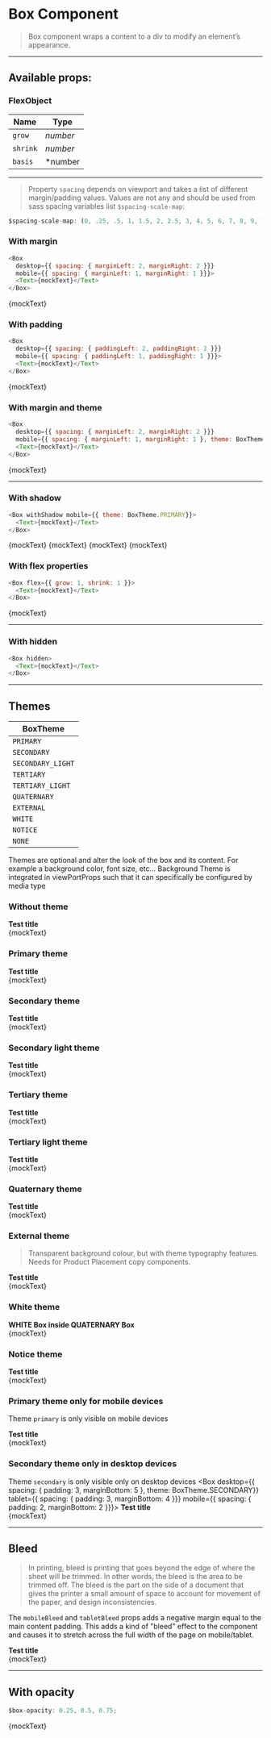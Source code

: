 

<Meta
  title="Design system/Patterns/Templates/Box"
  component={Box}
/>

# Box Component

> Box component wraps a content to a div to modify an element’s appearance.

---

## Available props:

<ArgsTable of={Box} />


### FlexObject

| Name      | Type                 |
|-----------|----------------------|
| `grow`    | *number*             |
| `shrink`  | *number*             |
| `basis`   | *number | string*    |

---

> Property `spacing` depends on viewport and takes a list of different margin/padding values.
Values are not any and should be used from sass spacing variables list `$spacing-scale-map`:

```javascript
$spacing-scale-map: (0, .25, .5, 1, 1.5, 2, 2.5, 3, 4, 5, 6, 7, 8, 9, 10, 12, 16);
```
### With margin

```javascript
<Box
  desktop={{ spacing: { marginLeft: 2, marginRight: 2 }}}
  mobile={{ spacing: { marginLeft: 1, marginRight: 1 }}}>
  <Text>{mockText}</Text>
</Box>
```

<Canvas>
  <Story name="With margin">
    <Box
      desktop={{ spacing: { marginLeft: 2, marginRight: 2 }}}
      mobile={{ spacing: { marginLeft: 1, marginRight: 1 }}}>
      <Text>{mockText}</Text>
    </Box>
  </Story>
</Canvas>

### With padding

```javascript
<Box
  desktop={{ spacing: { paddingLeft: 2, paddingRight: 2 }}}
  mobile={{ spacing: { paddingLeft: 1, paddingRight: 1 }}}>
  <Text>{mockText}</Text>
</Box>
```

<Canvas>
  <Story name="With padding">
    <Box
      desktop={{ spacing: { paddingLeft: 2, paddingRight: 2 }}}
      mobile={{ spacing: { paddingLeft: 1, paddingRight: 1 }}}>
      <Text>{mockText}</Text>
    </Box>
  </Story>
</Canvas>

### With margin and theme

```javascript
<Box
  desktop={{ spacing: { marginLeft: 2, marginRight: 2 }}}
  mobile={{ spacing: { marginLeft: 1, marginRight: 1 }, theme: BoxTheme.SECONDARY}}>
  <Text>{mockText}</Text>
</Box>
```

<Canvas>
  <Story name="With margin and theme">
    <Box
      desktop={{ spacing: { marginLeft: 2, marginRight: 2 }}}
      mobile={{ spacing: { marginLeft: 1, marginRight: 1 }, theme: BoxTheme.SECONDARY}}>
      <Text>{mockText}</Text>
    </Box>
  </Story>
</Canvas>

---

### With shadow

```javascript
<Box withShadow mobile={{ theme: BoxTheme.PRIMARY}}>
  <Text>{mockText}</Text>
</Box>
```

<Canvas>
  <Story name="With shadow">
    <Box
      withShadow
      mobile={{ spacing: { padding: 4, margin: 4 }, theme: BoxTheme.PRIMARY}}>
      <Text>{mockText}</Text>
      <Text>{mockText}</Text>
      <Text>{mockText}</Text>
      <Text>{mockText}</Text>
    </Box>
  </Story>
</Canvas>

### With flex properties

```javascript
<Box flex={{ grow: 1, shrink: 1 }}>
  <Text>{mockText}</Text>
</Box>
```

<Canvas>
  <Story name="With flex properties">
    <Box
      flex={{ grow: 1, shrink: 1 }}>
      <Text>{mockText}</Text>
    </Box>
  </Story>
</Canvas>

---

### With hidden

```javascript
<Box hidden>
  <Text>{mockText}</Text>
</Box>
```

<Canvas>
  <Story name="With hidden">
    <Box hidden>
      <Text>{mockText}</Text>
    </Box>
  </Story>
</Canvas>

---

## Themes

| BoxTheme          |
|-------------------|
| `PRIMARY`         |
| `SECONDARY`       |
| `SECONDARY_LIGHT` |
| `TERTIARY`        |
| `TERTIARY_LIGHT`  |
| `QUATERNARY`      |
| `EXTERNAL`        |
| `WHITE`           |
| `NOTICE`          |
| `NONE`            |

Themes are optional and alter the look of the box and its content. For example a background color, font size, etc...
Background Theme is integrated in viewPortProps such that it can specifically be configured by media type

### Without theme
<Canvas>
  <Story name="Without theme">
    <Box
      desktop={{ spacing: { padding: 3, marginBottom: 5 }}}
      tablet={{ spacing: { padding: 3, marginBottom: 4 }}}
      mobile={{ spacing: { padding: 2, marginBottom: 2 }}}>
      <Text>
        <b>Test title</b><br/>
        {mockText}
      </Text>
    </Box>
  </Story>
</Canvas>

### Primary theme
<Canvas>
  <Story name="With primary theme">
    <Box
      desktop={{ spacing: { padding: 3, marginBottom: 5 }}}
      tablet={{ spacing: { padding: 3, marginBottom: 4 }}}
      mobile={{ spacing: { padding: 2, marginBottom: 2 }, theme: BoxTheme.PRIMARY}}>
      <Text>
        <b>Test title</b><br/>
        {mockText}
      </Text>
    </Box>
  </Story>
</Canvas>

### Secondary theme
<Canvas>
  <Story name="With secondary theme">
    <Box
      desktop={{ spacing: { padding: 3, marginBottom: 5 }}}
      tablet={{ spacing: { padding: 3, marginBottom: 4 }}}
      mobile={{ spacing: { padding: 2, marginBottom: 2 }, theme: BoxTheme.SECONDARY}}>
      <Text>
        <b>Test title</b><br/>
        {mockText}
      </Text>
    </Box>
  </Story>
</Canvas>

### Secondary light theme
<Canvas>
  <Story name="With secondary light theme">
    <Box
      desktop={{ spacing: { padding: 3, marginBottom: 5 }}}
      tablet={{ spacing: { padding: 3, marginBottom: 4 }}}
      mobile={{ spacing: { padding: 2, marginBottom: 2 }, theme: BoxTheme.SECONDARY_LIGHT}}>
      <Text>
        <b>Test title</b><br/>
        {mockText}
      </Text>
    </Box>
  </Story>
</Canvas>

### Tertiary theme
<Canvas>
  <Story name="With tertiary theme">
    <Box
      desktop={{ spacing: { padding: 3, marginBottom: 5 }}}
      tablet={{ spacing: { padding: 3, marginBottom: 4 }}}
      mobile={{ spacing: { padding: 2, marginBottom: 2 }, theme: BoxTheme.TERTIARY}}>
      <Text>
        <b>Test title</b><br/>
        {mockText}
      </Text>
    </Box>
  </Story>
</Canvas>

### Tertiary light theme
<Canvas>
  <Story name="With tertiary light theme">
    <Box
      desktop={{ spacing: { padding: 3, marginBottom: 5 }}}
      tablet={{ spacing: { padding: 3, marginBottom: 4 }}}
      mobile={{ spacing: { padding: 2, marginBottom: 2 }, theme: BoxTheme.TERTIARY_LIGHT}}>
      <Text>
        <b>Test title</b><br/>
        {mockText}
      </Text>
    </Box>
  </Story>
</Canvas>

### Quaternary theme
<Canvas>
  <Story name="With quaternary theme">
    <Box
      desktop={{ spacing: { padding: 3, marginBottom: 5 }}}
      tablet={{ spacing: { padding: 3, marginBottom: 4 }}}
      mobile={{ spacing: { padding: 2, marginBottom: 2 }, theme: BoxTheme.QUATERNARY}}>
      <Text>
        <b>Test title</b><br/>
        {mockText}
      </Text>
    </Box>
  </Story>
</Canvas>

### External theme

> Transparent background colour, but with theme typography features.
> Needs for Product Placement copy components.

<Canvas>
  <Story name="With external theme">
    <Box
      desktop={{ spacing: { padding: 3, marginBottom: 5 }}}
      tablet={{ spacing: { padding: 3, marginBottom: 4 }}}
      mobile={{ spacing: { padding: 2, marginBottom: 2 }, theme: BoxTheme.EXTERNAL}}>
      <Text>
        <b>Test title</b><br/>
        {mockText}
      </Text>
    </Box>
  </Story>
</Canvas>

### White theme
<Canvas>
  <Story name="With white theme">
    <Box
      mobile={{ spacing: { padding: 3 }, theme: BoxTheme.QUATERNARY}}>
      <Box
        desktop={{ spacing: { padding: 3, marginBottom: 5 }}}
        tablet={{ spacing: { padding: 3, marginBottom: 4 }}}
        mobile={{ spacing: { padding: 2, marginBottom: 2 }, theme: BoxTheme.WHITE}}>
        <Text>
          <b>WHITE Box inside QUATERNARY Box</b><br/>
          {mockText}
        </Text>
      </Box>
    </Box>
  </Story>
</Canvas>

### Notice theme
<Canvas>
  <Story name="With notice theme">
    <Box
      desktop={{ spacing: { padding: 3, marginBottom: 5 }}}
      tablet={{ spacing: { padding: 3, marginBottom: 4 }}}
      mobile={{ spacing: { padding: 2, marginBottom: 2 }, theme: BoxTheme.NOTICE}}>
      <Text>
        <b>Test title</b><br/>
        {mockText}
      </Text>
    </Box>
  </Story>
</Canvas>

### Primary theme only for mobile devices
Theme `primary` is only visible on mobile devices

<Canvas>
  <Story name="With primary theme only for mobile devices">
    <Box
      desktop={{ spacing: { padding: 3, marginBottom: 5 }}}
      tablet={{ spacing: { padding: 3, marginBottom: 4 }, theme: BoxTheme.NONE}}
      mobile={{ spacing: { padding: 2, marginBottom: 2 }, theme: BoxTheme.PRIMARY}}>
      <Text>
        <b>Test title</b><br/>
        {mockText}
      </Text>
    </Box>
  </Story>
</Canvas>

### Secondary theme only in desktop devices
Theme `secondary` is only visible only on desktop devices
<Canvas>
  <Story name="With secondary theme only in desktop devices">
    <Box
      desktop={{ spacing: { padding: 3, marginBottom: 5 }, theme: BoxTheme.SECONDARY}}
      tablet={{ spacing: { padding: 3, marginBottom: 4 }}}
      mobile={{ spacing: { padding: 2, marginBottom: 2 }}}>
      <Text>
        <b>Test title</b><br/>
        {mockText}
      </Text>
    </Box>
  </Story>
</Canvas>

---

## Bleed

> In printing, bleed is printing that goes beyond the edge of where the sheet will be trimmed. In other words, the bleed is the area to be trimmed off. The bleed is the part on the side of a document that gives the printer a small amount of space to account for movement of the paper, and design inconsistencies.

The `mobileBleed` and `tabletBleed` props adds a negative margin equal to the main content padding. This adds a kind of "bleed" effect to the component and causes it to stretch across the full width of the page on mobile/tablet.

<Canvas>
  <Story name="With primary theme and bleed effect">
    <Box
      mobileBleed
      tabletBleed
      desktop={{ spacing: { padding: 3, marginBottom: 5 }}}
      tablet={{ spacing: { padding: 3, marginBottom: 4 }}}
      mobile={{ spacing: { padding: 2, marginBottom: 2 }, theme: BoxTheme.PRIMARY}}>
      <Text>
        <b>Test title</b><br/>
        {mockText}
      </Text>
    </Box>
  </Story>
</Canvas>

---

## With opacity


```javascript
$box-opacity: 0.25, 0.5, 0.75;
```

<Canvas>
  <Story name="With opacity">
    <Box
      desktop={{ spacing: { padding: 3, marginBottom: 5 }}}
      tablet={{ spacing: { padding: 3, marginBottom: 4 }}}
      mobile={{ spacing: { padding: 2, marginBottom: 2 }, theme: BoxTheme.PRIMARY}}
      opacity={0.5}>
      <Text>{mockText}</Text>
    </Box>
  </Story>
</Canvas>
